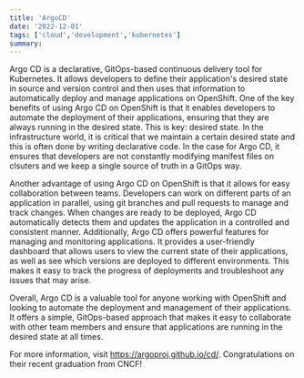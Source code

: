```yaml
---
title: 'ArgoCD'
date: '2022-12-01'
tags: ['cloud','development','kubernetes']
summary:  
---
```


Argo CD is a declarative, GitOps-based continuous delivery tool for Kubernetes. 
It allows developers to define their application's desired state in source and version control and then uses that information to automatically deploy and manage applications on OpenShift.
One of the key benefits of using Argo CD on OpenShift is that it enables developers to automate the deployment of their applications, ensuring that they are always running in the desired state. 
This is key: desired state. In the infrastructure world, it is critical that we maintain a certain desired state and this is often done by writing declarative code.
In the case for Argo CD, it ensures that developers are not constantly modifying manifest files on clsuters and we keep a single source of truth in a GitOps way.

Another advantage of using Argo CD on OpenShift is that it allows for easy collaboration between teams. 
Developers can work on different parts of an application in parallel, using git branches and pull requests to manage and track changes. 
When changes are ready to be deployed, Argo CD automatically detects them and updates the application in a controlled and consistent manner.
Additionally, Argo CD offers powerful features for managing and monitoring applications. 
It provides a user-friendly dashboard that allows users to view the current state of their applications, as well as see which versions are deployed to different environments. This makes it easy to track the progress of deployments and troubleshoot any issues that may arise.

Overall, Argo CD is a valuable tool for anyone working with OpenShift and looking to automate the deployment and management of their applications. 
It offers a simple, GitOps-based approach that makes it easy to collaborate with other team members and ensure that applications are running in the desired state at all times.

For more information, visit https://argoproj.github.io/cd/.
Congratulations on their recent graduation from CNCF!
